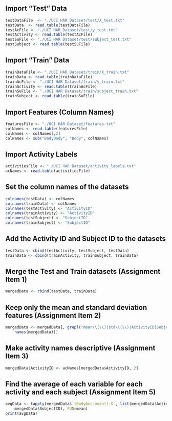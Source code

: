 ## Import "Test" Data
```r
testDataFile  <- "./UCI HAR Dataset/test/X_test.txt"                            #File of test data values
testData  <- read.table(testDataFile)
testAcFile <- "./UCI HAR Dataset/test/y_test.txt"                               #File of test activity values (walking, standing, etc)
testActivity <- read.table(testAcFile) 
testSuFile <- "./UCI HAR Dataset/test/subject_test.txt"                         #File of test subject values (the person who was subjected to the test)
testSubject <- read.table(testSuFile)
```

## Import "Train" Data
```r
trainDataFile <- "./UCI HAR Dataset/train/X_train.txt"                          #File of training data values
trainData <- read.table(trainDataFile)
trainAcFile <- "./UCI HAR Dataset/train/y_train.txt"                            #File of training activity values
trainActivity <- read.table(trainAcFile)
trainSuFile <- "./UCI HAR Dataset/train/subject_train.txt"                      #File of test subject values (the person who was subjected to the test)
trainSubject <- read.table(trainSuFile)
```

## Import Features (Column Names)
```r
featuresFile <- "./UCI HAR Dataset/features.txt"                                #File of channel/feature names
colNames <- read.table(featuresFile)                                            #Get the feature names for use as column/variable names
colNames <- colNames[,2]                                                        #First column is just a numeric index = 1:nrow(colNames)
colNames <- sub("BodyBody", "Body", colNames)                                   #Replace any variable names that repeat "Body" twice
```

## Import Activity Labels
```r
activitiesFile <- "./UCI HAR Dataset/activity_labels.txt"                       #File of activity names
acNames <- read.table(activitiesFile)
```

## Set the column names of the datasets
```r
colnames(testData) <- colNames
colnames(trainData) <- colNames
colnames(testActivity) <- "ActivityID"
colnames(trainActivity) <- "ActivityID"
colnames(testSubject) <- "SubjectID"
colnames(trainSubject) <- "SubjectID"
```

## Add the Activity ID and Subject ID to the datasets
```r
testData <- cbind(testActivity, testSubject, testData)
trainData <- cbind(trainActivity, trainSubject, trainData)
```

## Merge the Test and Train datasets (Assignment Item 1)
```r
mergedData <- rbind(testData, trainData)
```

## Keep only the mean and standard deviation features (Assignment Item 2)
```r
mergedData <- mergedData[, grepl("mean\\(\\)|std\\(\\)|ActivityID|SubjectID",   #Keeps only columns who's name includes either "mean()", "std()", Activityy ID, or SubjectID
    names(mergedData))]                   
```

## Make activity names descriptive (Assignment Item 3)
```r
mergedData$ActivityID <- acNames[mergedData$ActivityID, 2]                      #Indexes the activity id's dataset with the activity id from the test/train data
```

## Find the average of each variable for each activity and each subject (Assignment Item 5)
```r
avgData <- tapply(mergedData$`tBodyAcc-mean()-X`, list(mergedData$ActivityID, 
    mergedData$SubjectID), FUN=mean)
print(avgData)
```







